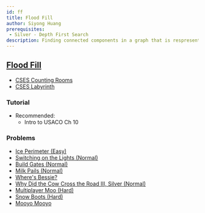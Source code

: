 ```yaml
---
id: ff
title: Flood Fill
author: Siyong Huang
prerequisites: 
 - Silver - Depth First Search
description: Finding connected components in a graph that is respresented by a grid.
---
```


## [Flood Fill](https://en.wikipedia.org/wiki/Flood_fill)

 - [CSES Counting Rooms](https://cses.fi/problemset/task/1192)
 - [CSES Labyrinth](https://cses.fi/problemset/task/1193)

### Tutorial

 - Recommended:
   - Intro to USACO Ch 10

### Problems

 - [Ice Perimeter (Easy)](http://usaco.org/index.php?page=viewproblem2&cpid=895)
 - [Switching on the Lights (Normal)](http://www.usaco.org/index.php?page=viewproblem2&cpid=570)
 - [Build Gates (Normal)](http://www.usaco.org/index.php?page=viewproblem2&cpid=596)
 - [Milk Pails (Normal)](http://usaco.org/index.php?page=viewproblem2&cpid=620)
 - [Where's Bessie?](http://usaco.org/index.php?page=viewproblem2&cpid=740)
 - [Why Did the Cow Cross the Road III, Silver (Normal)](http://usaco.org/index.php?page=viewproblem2&cpid=716)
 - [Multiplayer Moo (Hard)](http://usaco.org/index.php?page=viewproblem2&cpid=836)
 - [Snow Boots (Hard)](http://usaco.org/index.php?page=viewproblem2&cpid=811)
 - [Mooyo Mooyo](http://usaco.org/index.php?page=viewproblem2&cpid=860)